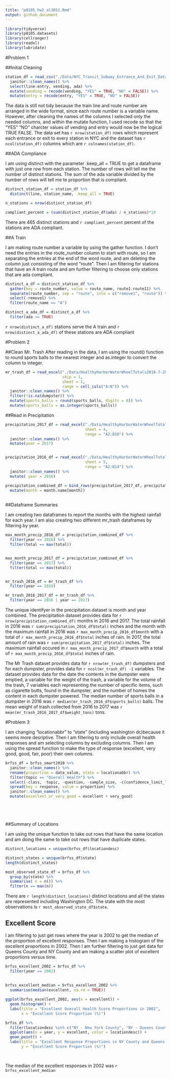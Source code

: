 ```yaml
---
title: "p8105_hw2_al3851.Rmd"
output: github_document
---
```



```r

library(tidyverse)
library(p8105.datasets)
library(cellranger)
library(readxl)
library(lubridate)

```

#Problem 1

##Initial Cleaning


```r

station_df = read_csv("./Data/NYC_Transit_Subway_Entrance_And_Exit_Data.csv") %>%
  janitor::clean_names() %>%
  select(line:entry, vending, ada) %>%
  mutate(vending = recode(vending, "YES" = TRUE, "NO" = FALSE)) %>%
  mutate(entry = recode(entry, "YES" = TRUE, "NO" = FALSE))


```

The data is still not tidy because the train line and route number are arranged in the wide format, since each route number is a variable name. However, after cleaning the names of the columns I selected only the needed columns, and within the mutate function, I used recode so that the "YES" "NO" charcter values of vending and entry would now be the logical TRUE FALSE. The data set has `r nrow(station_df)` rows which represent each entrance or exit to every station in NYC and the dataset has `r ncol(station_df)` columns which are `r colnames(station_df)`. 


##ADA Compliance 

I am using distinct with the parameter .keep_all = TRUE to get a dataframe with just one row from each station.
The number of rows will tell me the number of distinct stations. The sum of the ada variable divided by the number of rows  will tell me te proportion that is compliant.

```r
distinct_station_df = station_df %>%
  distinct(line, station_name, .keep_all = TRUE)

n_stations = nrow(distinct_station_df)

compliant_percent = (sum(distinct_station_df$ada) / n_stations)*10

```

There are 465 distinct stations and `r compliant_percent` percent of the stations are ADA compliant.  

##A Train 

I am making route number a variable by using the gather function. I don't need the entries in the route_number column to start with route, so I am separating the entries at the end of the word route, and am deleting the column just consisting of the word "route". Then I am filtering for stations that have an A train route and am further filtering to choose only stations that are ada compliant. 

```r
distinct_a_df = distinct_station_df %>%
  gather(key = route_number, value = route_name, route1:route11) %>%
  separate(route_number, sep = "route", into = c("remove1", "route")) %>%
  select(-remove1) %>%
  filter(route_name == "A")

distinct_a_ada_df = distinct_a_df %>%
  filter(ada == TRUE)

```


`r nrow(distinct_a_df)` stations serve the A train and `r nrow(distinct_a_ada_df)` of these stations are ADA compliant

#Problem 2 

##Clean Mr. Trash
After reading in the data, I am using the round() function to round sports balls to the nearest integer and as.integer to convert the column to integer.

```r



mr_trash_df = read_excel("./Data/HealthyHarborWaterWheelTotals2018-7-28.xlsx", 
                         skip = 1, 
                         sheet = 1, 
                         range = cell_cols("A:N")) %>% 
  janitor::clean_names() %>%
  filter(!is.na(dumpster)) %>%
  mutate(sports_balls = round(sports_balls, digits = 0)) %>%
  mutate(sports_balls = as.integer(sports_balls))

```




##Read in Precipitation


```r

precipitation_2017_df = read_excel("./Data/HealthyHarborWaterWheelTotals2018-7-28.xlsx", 
                                   sheet = 4, 
                                   range = "A2:B10") %>%
  janitor::clean_names() %>%
  mutate(year = 2017)


precipitation_2016_df = read_excel("./Data/HealthyHarborWaterWheelTotals2018-7-28.xlsx",
                                   sheet = 5, 
                                   range = "A2:B14") %>%
  janitor::clean_names() %>%
  mutate( year = 2016)

precipitation_combined_df = bind_rows(precipitation_2017_df, precipitation_2016_df) %>%
  mutate(month = month.name[month])
  

```


##Dataframe Summaries

I am creating two dataframes to report the months with the highest rainfall for each year. I am also creating two different mr_trash dataframes by filtering by year.

```r

max_month_precip_2016_df = precipitation_combined_df %>%
  filter(year == 2016) %>%
  filter(total == max(total)) 


max_month_precip_2017_df = precipitation_combined_df %>%
  filter(year == 2017) %>%
  filter(total == max(total)) 


mr_trash_2016_df = mr_trash_df %>%
  filter(year == 2016)

mr_trash_2016_2017_df = mr_trash_df %>%
  filter(year == 2016 | year == 2017)

```

The unique identifyer in the precipitation dataset is month and year combined. The precipitation dataset provides data for `r nrow(precipitation_combined_df)` months in 2016 and 2017. The total rainfall in 2016 was `r sum(precipitation_2016_df$total)` inches and the month with the maximum rainfall in 2016 was `r max_month_precip_2016_df$month` with a total of `r max_month_precip_2016_df$total` inches of rain. 
In 2017, the total amount of rain was `r sum(precipitation_2017_df$total)` inches. The maximum rainfall occured in `r max_month_precip_2017_df$month` with a total of `r max_month_precip_2016_df$total` inches of rain.

The Mr Trash dataset provides data for `r nrow(mr_trash_df)` dumpsters and for each dumpster, provides data for `r ncol(mr_trash_df) -1` variables. The dataset provides data for the date the contents in the dumpster were emptied, a variable for the weight of the trash, a variable for the volume of the trash, 7 variables each representing the number of specific items, such as cigarette butts, found in the dumpster, and the number of homes the content in each dumpster powered. The median number of  sports balls in a dumpster in 2016 was `r median(mr_trash_2016_df$sports_balls)` balls. The mean weight of trash collected from 2016 to 2017 was `r mean(mr_trash_2016_2017_df$weight_tons)` tons.


#Problem 3

 I am changing "locationabbr" to "state" (including washington dc)because it seems more desriptive. Then I am filtering to only include overall health responses and am selecting columns by excluding columns. Then I am using the spread function to make the type of response (excellent, very good, good, fair, poor) their own columns. 


```r

brfss_df = brfss_smart2010 %>%
  janitor::clean_names() %>%
  rename(proportion = data_value, state = locationabbr) %>%
  filter(topic == "Overall Health") %>%
  select(-class, -topic, -question, -sample_size, -c(confidence_limit_low:geo_location)) %>%
  spread(key = response, value = proportion) %>%
  janitor::clean_names() %>%
  mutate(excellent_or_very_good = excellent + very_good)






```

##Summary of Locations

I am using the unique function to take out rows that have the same location and am doing the same to take out rows that have duplicate states.

```r

distinct_locations = unique(brfss_df$locationdesc)

distinct_states = unique(brfss_df$state)
length(distinct_states)

most_observed_state_df = brfss_df %>%
  group_by(state) %>%
  summarise( n = n()) %>%
  filter(n == max(n))

```


There are `r length(distinct_locations)` distinct locations and all the states are represented including Washington DC. The state with the most observations is `r most_observed_state_df$state`.


## Excellent Score 

I am filtering to just get rows where the year is 2002 to get the median of the proportion of excellent responses. Then I am making a histogram of the excellent proportions in 2002. Then I am further filtering to just get data for Queens County and NY County and am making a scatter plot of excellent proportions versus time. 

```r

brfss_excellent_2002 = brfss_df %>%
  filter(year == 2002) 
  
  
brfss_excellent_median = brfss_excellent_2002 %>%
  summarise(median(excellent, na.rm = TRUE))

ggplot(brfss_excellent_2002, aes(x = excellent)) + 
  geom_histogram() +
  labs(title = "Excellent Overall Health Score Proportions in 2002",
       x = "Excellent Score Proportion (%)")

brfss_df %>%
  filter(locationdesc %in% c("NY - New York County", "NY - Queens County")) %>%
  ggplot(aes(x = year, y = excellent, color = locationdesc)) + 
  geom_point() +
  labs(title = "Excellent Response Proportions in NY County and Queens County in 2002", 
       y = "Excellent Score Proportion (%)")

  

```

The median of the excellent responses in 2002 was `r brfss_excellent_median`












